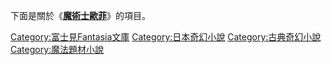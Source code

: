 下面是關於《'''[[魔術士歐菲|魔術士歐菲]]'''》的項目。

{{DEFAULTSORT:Majutsushi Orphen}}
[[Category:富士見Fantasia文庫|Category:富士見Fantasia文庫]]
[[Category:日本奇幻小說|Category:日本奇幻小說]]
[[Category:古典奇幻小說|Category:古典奇幻小說]]
[[Category:魔法題材小說|Category:魔法題材小說]]